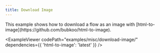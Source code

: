 ```yaml
---
title: Download Image
---
```



<ExampleLayout>
This example shows how to download a flow as an image with [html-to-image](https://github.com/bubkoo/html-to-image).

<ExampleViewer
  codePath="examples/misc/download-image/"
  dependencies={{ 'html-to-image': 'latest' }}
/>
</ExampleLayout>
